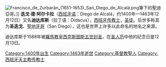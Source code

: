 
{{unreferenced | time = 2016-11-15}}
{{noteTA
|T=zh-tw:迪亞哥·德·阿爾卡拉;zh-cn:迭戈·德·阿尔卡拉;
|1=zh-tw:迪亞哥;zh-cn:迭戈;
}}
[[File:Francisco_de_Zurbarán_(1651-1653)_San_Diego_de_Alcalá.png|thumb]]筆下的聖迪亞哥。]]
'''迭戈·德·阿尔卡拉'''（[[西班牙语|西班牙语]]：Diego de Alcalá，约1400年—1463年12月12日）又名'''迪达库斯'''（拉丁语：Didacus），[[西班牙|西班牙]][[传教士|传教士]]，[[圣徒|圣徒]]。后世多称其为'''圣迭戈'''、[[聖地牙哥|聖地牙哥]]（San Diego），这也是世界上许多以此命名的地名之来源。

迪达库斯于1588年被[[羅馬|羅馬]][[教宗|教皇]][[思道五世|西克斯图斯五世]][[封圣|封圣]]，在[[圣人历|圣人历]]中他的纪念日是12月13日。

{{Authority control}}
{{西班牙人物小作品}}
[[Category:1400年出生|Category:1400年出生]]
[[Category:1463年逝世|Category:1463年逝世]]
[[Category:基督教聖人|Category:基督教聖人]]
[[Category:西班牙天主教传教士|Category:西班牙天主教传教士]]
